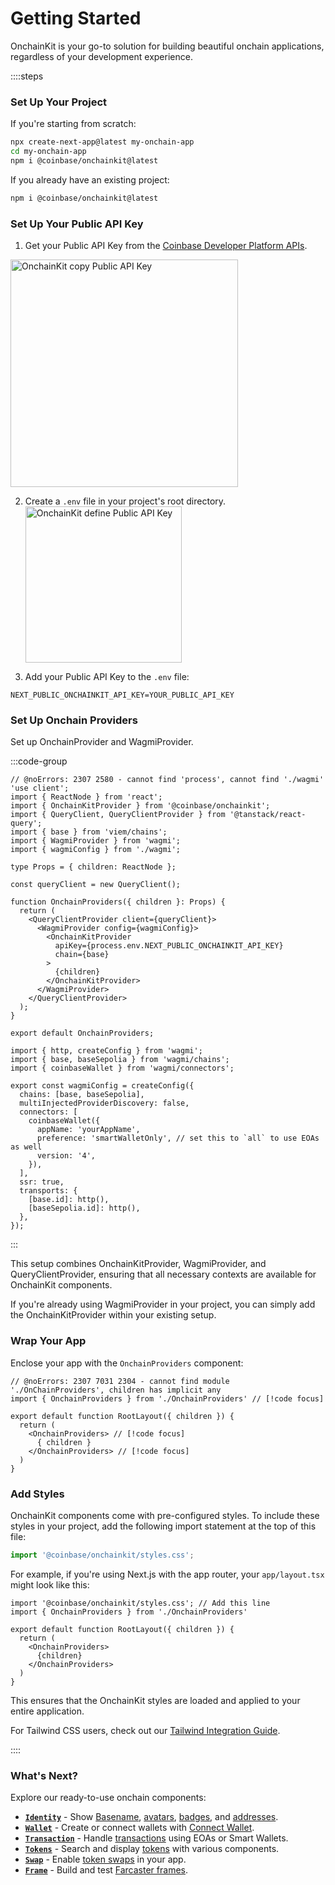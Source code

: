# Getting Started

OnchainKit is your go-to solution for building beautiful onchain applications, regardless of your development experience.

::::steps

### Set Up Your Project

If you're starting from scratch:

```bash
npx create-next-app@latest my-onchain-app
cd my-onchain-app
npm i @coinbase/onchainkit@latest
```

If you already have an existing project:

```bash
npm i @coinbase/onchainkit@latest
```

### Set Up Your Public API Key

1. Get your Public API Key from the [Coinbase Developer Platform APIs](https://portal.cdp.coinbase.com/products/onchainkit).

<img alt="OnchainKit copy Public API Key"
  src="https://onchainkit.xyz/assets/copy-api-key-guide.png"
  height="364"/>

2. Create a `.env` file in your project's root directory.
   <img
     alt="OnchainKit define Public API Key"
     src="https://onchainkit.xyz/assets/getting-started-create-env-file.png"
     width="250"
     loading="lazy"
   />

3. Add your Public API Key to the `.env` file:

```tsx [.env]
NEXT_PUBLIC_ONCHAINKIT_API_KEY=YOUR_PUBLIC_API_KEY
```

### Set Up Onchain Providers

Set up OnchainProvider and WagmiProvider. 

:::code-group

```tsx twoslash [OnchainProviders.tsx]
// @noErrors: 2307 2580 - cannot find 'process', cannot find './wagmi'
'use client';
import { ReactNode } from 'react';
import { OnchainKitProvider } from '@coinbase/onchainkit';
import { QueryClient, QueryClientProvider } from '@tanstack/react-query';
import { base } from 'viem/chains';
import { WagmiProvider } from 'wagmi';
import { wagmiConfig } from './wagmi';

type Props = { children: ReactNode };

const queryClient = new QueryClient();

function OnchainProviders({ children }: Props) {
  return (
    <QueryClientProvider client={queryClient}>
      <WagmiProvider config={wagmiConfig}>
        <OnchainKitProvider
          apiKey={process.env.NEXT_PUBLIC_ONCHAINKIT_API_KEY}
          chain={base} 
        > 
          {children}
        </OnchainKitProvider>
      </WagmiProvider>
    </QueryClientProvider>
  );
}

export default OnchainProviders;
```

```tsx twoslash [wagmi.ts]
import { http, createConfig } from 'wagmi';
import { base, baseSepolia } from 'wagmi/chains';
import { coinbaseWallet } from 'wagmi/connectors';

export const wagmiConfig = createConfig({
  chains: [base, baseSepolia],
  multiInjectedProviderDiscovery: false,
  connectors: [
    coinbaseWallet({
      appName: 'yourAppName',
      preference: 'smartWalletOnly', // set this to `all` to use EOAs as well
      version: '4',
    }),
  ],
  ssr: true,
  transports: {
    [base.id]: http(),
    [baseSepolia.id]: http(),
  },
});
```
:::

This setup combines OnchainKitProvider, WagmiProvider, and QueryClientProvider, ensuring that all necessary contexts are available for OnchainKit components.

If you're already using WagmiProvider in your project, you can simply add the OnchainKitProvider within your existing setup.

### Wrap Your App

Enclose your app with the `OnchainProviders` component:

```tsx twoslash [layout.tsx]
// @noErrors: 2307 7031 2304 - cannot find module './OnChainProviders', children has implicit any
import { OnchainProviders } from './OnchainProviders' // [!code focus]

export default function RootLayout({ children }) {
  return (
    <OnchainProviders> // [!code focus]
      { children }
    </OnchainProviders> // [!code focus]
  )
}  
```

### Add Styles

OnchainKit components come with pre-configured styles. To include these styles in your project, add the following import statement at the top of this file:

```javascript
import '@coinbase/onchainkit/styles.css';
```

For example, if you're using Next.js with the app router, your `app/layout.tsx` might look like this:

```tsx
import '@coinbase/onchainkit/styles.css'; // Add this line
import { OnchainProviders } from './OnchainProviders'

export default function RootLayout({ children }) {
  return (
    <OnchainProviders>
      {children}
    </OnchainProviders>
  )
}
```

This ensures that the OnchainKit styles are loaded and applied to your entire application.

For Tailwind CSS users, check out our [Tailwind Integration Guide](/guides/tailwind).

::::

### What's Next?

Explore our ready-to-use onchain components:

- [**`Identity`**](/identity/identity) - Show [Basename](/identity/name), [avatars](/identity/avatar), [badges](/identity/badge), and [addresses](/identity/address).
- [**`Wallet`**](/wallet/wallet) - Create or connect wallets with [Connect Wallet](/wallet/wallet).
- [**`Transaction`**](/transaction/transaction) - Handle [transactions](/transaction/transaction) using EOAs or Smart Wallets.
- [**`Tokens`**](/token/token-chip) - Search and display [tokens](/token/token-chip) with various components.
- [**`Swap`**](/swap/swap) - Enable [token swaps](/swap/swap) in your app.
- [**`Frame`**](/frame/frame-metadata) - Build and test [Farcaster frames](/frame/frame-metadata).
